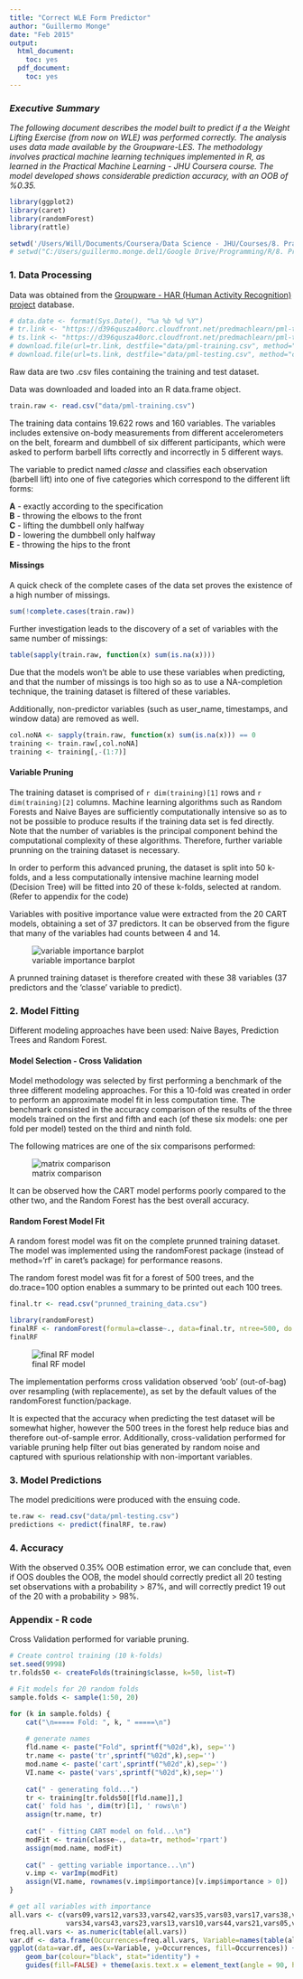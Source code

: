 ```yaml
---
title: "Correct WLE Form Predictor"
author: "Guillermo Monge"
date: "Feb 2015"
output:
  html_document:
    toc: yes
  pdf_document:
    toc: yes
---
```


### *Executive Summary*

*The following document describes the model built to predict if a the Weight Lifting  Exercise (from now on WLE) was performed correctly. The analysis uses data made available by the Groupware-LES. The methodology involves practical machine learning techniques implemented in R, as learned in the Practical Machine Learning - JHU Coursera course. The model developed shows considerable prediction accuracy, with an OOB of %0.35.*  


```r
library(ggplot2)
library(caret)
library(randomForest)
library(rattle)

setwd('/Users/Will/Documents/Coursera/Data Science - JHU/Courses/8. Practical Machine Learning/Course Project')
# setwd("C:/Users/guillermo.monge.del1/Google Drive/Programming/R/8. Practical Machine Learning/Course Project/")
```



### 1. Data Processing

Data was obtained from the [Groupware - HAR (Human Activity Recognition) project][1] database.  

[1]: http://groupware.les.inf.puc-rio.br/har "link"

```r
# data.date <- format(Sys.Date(), "%a %b %d %Y")
# tr.link <- "https://d396qusza40orc.cloudfront.net/predmachlearn/pml-training.csv"
# ts.link <- "https://d396qusza40orc.cloudfront.net/predmachlearn/pml-testing.csv"
# download.file(url=tr.link, destfile="data/pml-training.csv", method="curl")
# download.file(url=ts.link, destfile="data/pml-testing.csv", method="curl")
```

Raw data are two .csv files containing the training and test dataset.

Data was downloaded and loaded into an R data.frame object.
```r
train.raw <- read.csv("data/pml-training.csv")
```

The training data contains 19.622 rows and 160 variables. The variables includes extensive on-body measurements from different accelerometers on the belt, forearm and dumbbell of six different participants, which were asked to perform barbell lifts correctly and incorrectly in 5 different ways.  

The variable to predict named *classe* and classifies each observation (barbell lift) into one of five categories which correspond to the different lift forms:  

**A** - exactly according to the specification  
**B** - throwing the elbows to the front  
**C** - lifting the dumbbell only halfway  
**D** - lowering the dumbbell only halfway  
**E** - throwing the hips to the front  

#### Missings
A quick check of the complete cases of the data set proves the existence of a high number of missings.  

```r
sum(!complete.cases(train.raw))
```

Further investigation leads to the discovery of a set of variables with the same number of missings:  

```r
table(sapply(train.raw, function(x) sum(is.na(x))))
```

Due that the models won't be able to use these variables when predicting, and that the number of missings is too high so as to use a NA-completion technique, the training dataset is filtered of these variables.

Additionally, non-predictor variables (such as user_name, timestamps, and window data) are  removed as well.

```r
col.noNA <- sapply(train.raw, function(x) sum(is.na(x))) == 0
training <- train.raw[,col.noNA]
training <- training[,-(1:7)]
```

  
#### Variable Pruning

The training dataset is comprised of ```r dim(training)[1] ``` rows and ```r dim(training)[2] ``` columns. Machine learning algorithms such as Random Forests and Naive Bayes are sufficiently computationally intensive so as to not be possible to produce results if the training data set is fed directly. Note that the number of variables is the principal component behind the computational complexity of these algorithms. Therefore, further variable prunning on the training dataset is necessary.  

In order to perform this advanced pruning, the dataset is split into 50 k-folds, and a less computationally intensive machine learning model (Decision Tree) will be fitted into 20 of these k-folds, selected at random. (Refer to appendix for the code)

Variables with positive importance value were extracted from the 20 CART models, obtaining a set of 37 predictors. It can be observed from the figure that many of the variables had counts between 4 and 14.

![variable importance barplot](figures/var_importance.jpeg)

A prunned training dataset is therefore created with these 38 variables (37 predictors and the 'classe' variable to predict).  

  
### 2. Model Fitting

Different modeling approaches have been used: Naive Bayes, Prediction Trees and Random Forest.

#### Model Selection - Cross Validation

Model methodology was selected by first performing a benchmark of the three different modeling approaches. For this a 10-fold was created in order to perform an approximate model fit in less computation time. The benchmark consisted in the accuracy comparison of the results of the three models trained on the first and fifth and each (of these six models: one per fold per model) tested on the third and ninth fold.  

The following matrices are one of the six comparisons performed:

![matrix comparison](figures/matrix_compare.JPG)

It can be observed how the CART model performs poorly compared to the other two, and the Random Forest has the best overall accuracy.  

#### Random Forest Model Fit

A random forest model was fit on the complete prunned training dataset. The model was implemented using the randomForest package (instead of method='rf' in caret's package) for performance reasons.

The random forest model was fit for a forest of 500 trees, and the do.trace=100 option enables a summary to be printed out each 100 trees.

```r
final.tr <- read.csv("prunned_training_data.csv")
```

```r
library(randomForest)
finalRF <- randomForest(formula=classe~., data=final.tr, ntree=500, do.trace=100)
finalRF
```

![final RF model](figures/final_model.JPG)

The implementation performs cross validation observed 'oob' (out-of-bag) over resampling (with replacemente), as set by the default values of the randomForest function/package.

It is expected that the accuracy when predicting the test dataset will be somewhat higher, however the 500 trees in the forest help reduce bias and therefore out-of-sample error. Additionally, cross-validation performed for variable pruning help filter out bias generated by random noise and captured with spurious relationship with non-important variables.

### 3. Model Predictions

The model predicitions were produced with the ensuing code.

```r
te.raw <- read.csv("data/pml-testing.csv")
predictions <- predict(finalRF, te.raw)
```


### 4. Accuracy

With the observed 0.35% OOB estimation error, we can conclude that, even if OOS doubles the OOB, the model should correctly predict all 20 testing set observations with a probability > 87%, and will correctly predict 19 out of the 20 with a probability > 98%.



### Appendix - R code

Cross Validation performed for variable pruning.

```r
# Create control training (10 k-folds)
set.seed(9998)
tr.folds50 <- createFolds(training$classe, k=50, list=T)

# Fit models for 20 random folds
sample.folds <- sample(1:50, 20)

for (k in sample.folds) {
    cat("\n===== Fold: ", k, " =====\n")
    
    # generate names
    fld.name <- paste("Fold", sprintf("%02d",k), sep='')
    tr.name <- paste('tr',sprintf("%02d",k),sep='')
    mod.name <- paste('cart',sprintf("%02d",k),sep='')
    VI.name <- paste('vars',sprintf("%02d",k),sep='')
    
    cat(" - generating fold...")
    tr <- training[tr.folds50[[fld.name]],]
    cat(' fold has ', dim(tr)[1], ' rows\n')
    assign(tr.name, tr)
    
    cat(" - fitting CART model on fold...\n")
    modFit <- train(classe~., data=tr, method='rpart')
    assign(mod.name, modFit)
    
    cat(" - getting variable importance...\n")
    v.imp <- varImp(modFit)
    assign(VI.name, rownames(v.imp$importance)[v.imp$importance > 0])
}

# get all variables with importance
all.vars <- c(vars09,vars12,vars33,vars42,vars35,vars03,vars17,vars38,vars29,vars12,
              vars34,vars43,vars23,vars13,vars10,vars44,vars21,vars05,vars21,vars18)
freq.all.vars <- as.numeric(table(all.vars))
var.df <- data.frame(Occurrences=freq.all.vars, Variable=names(table(all.vars)))
ggplot(data=var.df, aes(x=Variable, y=Occurrences, fill=Occurrences)) +
    geom_bar(colour="black", stat="identity") +
    guides(fill=FALSE) + theme(axis.text.x = element_text(angle = 90, hjust = 1))
```


